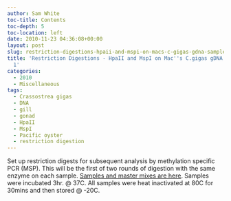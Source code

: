 ```yaml
---
author: Sam White
toc-title: Contents
toc-depth: 5
toc-location: left
date: 2010-11-23 04:36:08+00:00
layout: post
slug: restriction-digestions-hpaii-and-mspi-on-macs-c-gigas-gdna-samples-round-1
title: 'Restriction Digestions - HpaII and MspI on Mac''s C.gigas gDNA Samples: Round
  1'
categories:
  - 2010
  - Miscellaneous
tags:
  - Crassostrea gigas
  - DNA
  - gill
  - gonad
  - HpaII
  - MspI
  - Pacific oyster
  - restriction digestion
---
```


Set up restriction digests for subsequent analysis by methylation specific PCR (MSP). This will be the first of two rounds of digestion with the same enzyme on each sample. [Samples and master mixes are here](https://spreadsheets.google.com/ccc?key=to7CQ1otBUzv34826s53JiA&hl=en&authkey=CKqciPYM#gid=0). Samples were incubated 3hr. @ 37C. All samples were heat inactivated at 80C for 30mins and then stored @ -20C.
